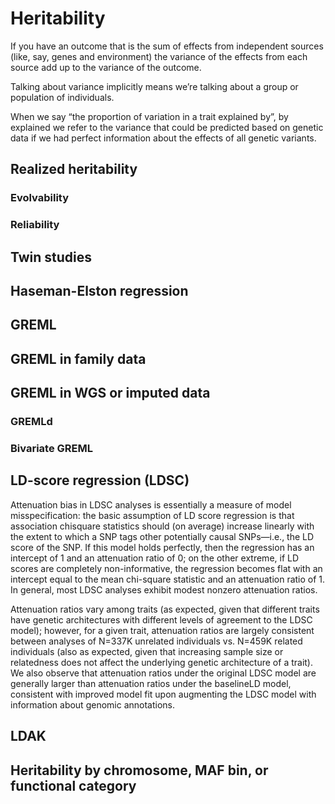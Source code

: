 # Heritability

If you have an outcome that is the sum of effects from independent sources (like, say, genes and environment) the variance of the effects from each source add up to the variance of the outcome.

Talking about variance implicitly means we’re talking about a group or population of individuals.

When we say "the proportion of variation in a trait explained by", by explained we refer to the variance that could be predicted based on genetic data if we had perfect information about the effects of all genetic variants.

## Realized heritability

### Evolvability

### Reliability

## Twin studies

## Haseman-Elston regression

## GREML

## GREML in family data

## GREML in WGS or imputed data

### GREMLd

### Bivariate GREML

## LD-score regression (LDSC)

Attenuation bias in LDSC analyses is essentially a measure of model misspecification: the basic assumption of LD score regression is that association chisquare statistics should (on average) increase linearly with the extent to which a SNP tags other potentially causal SNPs—i.e., the LD score of the SNP. If this model holds perfectly, then the regression has an intercept of 1 and an attenuation ratio of 0; on the other extreme, if LD scores are completely non-informative, the regression becomes flat with an intercept equal to the mean
chi-square statistic and an attenuation ratio of 1. In general, most LDSC analyses exhibit modest nonzero attenuation ratios.

Attenuation ratios vary among traits (as expected, given that different traits have genetic architectures with different levels of agreement to the LDSC model); however, for a given trait, attenuation ratios are largely consistent between analyses of N=337K unrelated individuals vs. N=459K related individuals (also as expected, given that increasing sample size or relatedness does not affect the underlying genetic architecture of a trait). We also observe that attenuation ratios under the original LDSC model are generally larger than attenuation ratios under the baselineLD model, consistent with improved model fit upon augmenting the LDSC model with information about genomic annotations.

## LDAK

## Heritability by chromosome, MAF bin, or functional category

